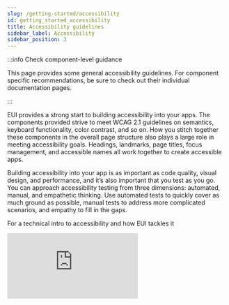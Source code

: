 ```yaml
---
slug: /getting-started/accessibility
id: getting_started_accessibility
title: Accessibility guidelines
sidebar_label: Accessibility
sidebar_position: 3
---
```



:::info Check component-level guidance

This page provides some general accessibility guidelines. For component specific recommendations, be sure to check out their individual documentation pages.

:::

EUI provides a strong start to building accessibility into your apps. The components provided strive to meet <Link to="https://www.w3.org/TR/WCAG21/">WCAG 2.1</Link> guidelines on semantics, keyboard functionality, color contrast, and so on. How you stitch together these components in the overall page structure also plays a large role in meeting accessibility goals. Headings, landmarks, page titles, focus management, and accessible names all work together to create accessible apps.

Building accessibility into your app is as important as code quality, visual design, and performance, and it’s also important that you test as you go. You can approach accessibility testing from three dimensions: automated, manual, and empathetic thinking. Use automated tests to quickly cover as much ground as possible, manual tests to address more complicated scenarios, and empathy to fill in the gaps.

For a technical intro to accessibility and how EUI tackles it


<EuiAspectRatio width={16} height={9}>
  <iframe
    src="https://www.youtube.com/embed/iDXoEe8NkrE?si=qsx1lihTqUnJ2RYT"
    title="Building and testing accessibility with EUI video on YouTube"
    frameBorder="0"
    allow="accelerometer; autoplay; clipboard-write; encrypted-media; gyroscope; picture-in-picture; web-share"
    referrerPolicy="strict-origin-when-cross-origin"
    allowFullScreen
  />
</EuiAspectRatio>

## Headings and landmarks

You can aid navigation and make pages more accessible for screen reader users by using solid headings and landmarks. **Headings** are the simplest way for screen readers to navigate pages. A good heading hierarchy:

- Uses only one `<h1>` on each page
- Doesn't skip levels `<h1> → <h6>`
- Doesn't duplicate content

### Heading examples

<Guideline type="do" panelPadding="none" text="Descend through headings as you work your way through the document.">
  ```tsx
  <EuiText>
    <h1>Discover your data</h1>
    <p>Some content</p>
    <h2>Drill into site metrics</h2>
    <h3>An important site metric</h3>
    <h3>Another important site metric</h3>
  </EuiText>
  ```
</Guideline>

<Guideline type="dont" panelPadding="none" text="This heading hierarchy is confusing. Also EuiText is not a good solution when you need to change heading presentation.">
  ```tsx
  <EuiText>
    <EuiScreenReaderOnly>
      <h1>Discover your data</h1>
    </EuiScreenReaderOnly>
    <p>Some content</p>
    <h2>Discover your data</h2>
    <!-- Missing h3 header -->
    <h4 className="myLargeTitle">
      An important site metric
    </h4>
  </EuiText>
  ```
</Guideline>

<Guideline type="do" panelPadding="none" text="This is a good heading hierarchy. Though visible headings are certainly better, sometimes that is difficult to accommodate so hidden headings can give additional context.">
  ```tsx
  <EuiTitle size="s"><h1>Discover your data</h1></EuiTitle>
  <EuiScreenReaderOnly><h2>Drill into site metrics</h2></EuiScreenReaderOnly>
  <EuiTitle size="l"><h3>An important site metric</h3></EuiTitle>
  <EuiTitle size="m"><h3>Another important site metric</h3></EuiTitle>
  ```
</Guideline>

:::tip
[**EuiTitle**](../components/display/title.mdx) gives you a way to separate your presentation from your semantic markup.
:::

**Landmarks** are another way for screen readers to navigate pages. A benefit of landmarks is that they offer more context on the type of content to expect than a heading. This is useful for tech that offers reader modes (e.g., Firefox, Safari, and apps like Pocket) and new form factors (e.g., smartwatches). Many landmarks are mapped to HTML elements, such as `<main>`, `<aside>`, `<article>`; others are exposed through the `role` attribute.

You can implement named landmarks with `aria-label` or `aria-labelledby`. However, having a heading inside of the landmark (even if it is visually hidden) and referenced by `aria-labelledby` is preferred.

### Landmarks example

<Guideline type="do" panelPadding="none" text="Use HTML5 elements which convey semantic meaning about their purpose. Notice that all of the content is inside of semantic elements.">
  ```html
  <body>
    <header className="appHeader">
      <!-- content -->
    </header>
    <main><!-- content --></main>
    <footer className="appFooter">
      <!-- content -->
    </footer>
  </body>
  ```
</Guideline>


<Guideline type="dont" panelPadding="none" text="Classes provide no semantic meaning and not all elements provide semantic meaning either.">
  ```html
  <body>
    <div className="appHeader"></div>
    <discover-app></discover-app>
    <ul className="appFooter"></ul>
  </body>
  ```
</Guideline>

### Headings and named landmarks example

<Guideline type="do" panelPadding="none" text="Use landmarks and headings together to build complex pages.">
  ```html
  <header aria-labelledby="pageHeading">
    <h1 id="pageHeading">Discover your data</h1>
    <form role="search" aria-label="Site search"> <!-- input + label go in here --> </form>
  <header>
  <main aria-labelledby="contentHeading">
    <h2 id="contentHeading">Drill into site metrics</h2>
    <form role="search" aria-label="Search your data">
      <!-- input + label go in here -->
    </form>
  </main>
  ```
</Guideline>

### Further reading

- <Link to="https://www.w3.org/TR/wai-aria-practices/examples/landmarks/HTML5.html">W3C: Aria Landmarks</Link>
- <Link to="https://www.w3.org/WAI/tutorials/page-structure/">W3C: Page Structure Concepts Tutorial</Link>
- <Link to="https://developer.mozilla.org/en-US/docs/Learn/Accessibility/HTML#Good_semantics">MDN: Good Semantics</Link>
- <Link to="https://www.upyoura11y.com/page-layout/">Up Your A11y: Accessible Page Layouts</Link>
- <Link to="https://www.upyoura11y.com/reusable-components-with-headers/">Up Your A11y: Heading Levels in Reusable Components</Link>

## Page titles

Each page requires a unique, informative title that accurately reflects what the page does. The best page titles put the unique content first. Effectively, they're reverse-order breadcrumbs.

**<Icon type="checkInCircleFilled" color="success" size="l" /> Use this format:** `{Unique page title} - {Site title}`

<Guideline type="do" panelPadding="l" text="These are good example of page titles.">
  **Discover - Kibana**

  **Rollup Jobs - Management - Kibana**
</Guideline>

<Guideline
  type="dont"
  panelPadding="l"
  text={
    <>
      <GuidelineText type="dont">
        Though unique, this does not provide enough context.
      </GuidelineText>
      <GuidelineText type="do">
        Watchers - Management - Kibana
      </GuidelineText>
    </>
  }
>
  **Watchers**
</Guideline>

<Guideline
  type="dont"
  panelPadding="l"
  text={
    <>
      <GuidelineText type="dont">
        Although it provides all the context, putting the most important bit at the end is hard to find.
      </GuidelineText>
      <GuidelineText type="do">
        Spaces - Management - Kibana
      </GuidelineText>
    </>
  }
>
  **Elastic Kibana - Spaces**
</Guideline>

<Guideline
  type="dont"
  panelPadding="l"
  text={
    <>
      <GuidelineText type="dont">
        Although this provides all the context and in a good order, a title is not the place for any extra words.
      </GuidelineText>
      <GuidelineText type="do">
        Reporting - Management - Kibana
      </GuidelineText>
    </>
  }
>
  **This is the Reporting page of the Management section of Kibana.**
</Guideline>

### Further reading

- <Link to="https://www.w3.org/WAI/WCAG21/quickref/?showtechniques=242#page-titled">WCAG 2.4.2 Page Titled - Level A</Link>

## Focus management

### Where is the focus state right now?

Focus states are an important part of design because they let keyboard users know where focus is currently at. All browsers ship with focus states for interactive elements, and most of the time you shouldn’t need to alter these. EUI goes further to customize focus states to match the Elastic brand and provide better visual states, including color contrast.

### Where is the focus state going?

Given that a keyboard user primarily navigates pages in one direction (either forward or backward), it’s important to have an intuitive focus order. Focus order should follow the flow of the page to make it easy to follow. If you’ve made a normally non-interactive element like a `<div>` interactive via JavaScript, you can enable a tab stop using `tabIndex=0`. If you want something that is only focusable programmatically, you can use `tabIndex=-1`.

:::danger
Using `tabIndex` values greater than 0 is problematic and should be avoided.
:::

### How do I get back to where I was?

Navigating complex sites sometimes means your focus state will jump around (e.g., skip links, modals, typeahead, and so on). If you remove an element that currently has focus without setting focus anywhere else, users start over at the beginning of the page. Unless there’s a strong reason to do otherwise, focus state should always return to where it was previously if the currently focused element disappears. For example, closing a modal might mean your focus is on a close button; when the modal closes, you should return focus to the button that opened the modal.

### Further reading

- <Link to="https://www.w3.org/WAI/perspective-videos/keyboard">W3C: Keyboard Compatibility</Link>
- <Link to="https://reactjs.org/docs/accessibility.html#programmatically-managing-focus">React docs: Programmatically managing focus</Link>
- <Link to="https://developer.mozilla.org/en-US/docs/Web/Accessibility/Keyboard-navigable_JavaScript_widgets">MDN: Keyboard-navigable JavaScript widgets</Link>
- <Link to="https://webaim.org/techniques/keyboard">WebAIM: Keyboard Accessibility</Link>
- <Link to="https://www.upyoura11y.com/screen-reader-keyboard-navigation">Up Your A11y: Getting Started with Keyboard Navigation and Screen Readers</Link>
- <Link to="https://tink.uk/the-difference-between-keyboard-and-screen-reader-navigation/">The difference between keyboard and screen reader navigation</Link>

## Disabled elements

Browsers remove disabled elements from the tab order. This means keyboard users cannot tab to those elements or activate nested focus behaviors.

If you disable a button or form element, you need to provide clear instructions to users how to correct errors or remove the disabled state.

When you add the HTML `disabled` attribute to an element, you must remove tooltips or other focus interactions. You must also remove focus interactions if you pass the `isDisabled` prop to components like [EuiAccordion](../components/containers/accordion.mdx#disabled-state).

### Further reading

- <Link to="https://developer.mozilla.org/en-US/docs/Web/HTML/Global_attributes/tabindex">MDN: Tabindex</Link>
- <Link to="https://www.w3.org/TR/2014/REC-html5-20141028/disabled-elements.html#disabled-elements">W3C: Disabled elements</Link>

## Naming

An accessible name is the name of an HTML element as it’s exposed to assistive technology. An accessible name can then be read by a screen reader or can be targeted for an action.

### Most elements

For most content, the accessible name comes from the element’s inner text, such as: `<a href="https://elastic.co">Elastic.co</a>`. A screen reader can now read it out something like “Elastic.co, link” or, using voice commands, it can be controlled with “Click Elastic.co link”.

### Images and other elements

Some content might require special attributes to give an element an accessible name. For images, you can use `alt` attributes, such as:

```
<img src="image1.jpg" alt="An apple lays on a table">
```

### Buttons without inner text

For buttons without descriptive text content, you can rely on ARIA to bring meaning back:

```
<button aria-label="Close modal">Ｘ</button>
```

### Forms and more complex patterns

Some HTML elements have associated elements that provide accessible names. Form elements are the most ubiquitous example: a checkbox doesn’t have a name by itself, but when it is associated with a label, assistive technologies can make the connection:

```
<input type="checkbox" id="subscribe">
<label for="subscribe">Subscribe to Elastic news</label>
```

### Of note: Repeated calls to action

Having only an accessible name, however, doesn’t always lead to the best UX. Take a list of available fields that someone might want to add to their filter (say, on the discovery page of a popular open source project):

```
<h3>Available fields</h3>
<ul>
  <li>
    @timestamp
    <button>add</button>
  </li>
  <li>
    _id
    <button>add</button>
  </li>
  <li>
    _index
    <button>add</button>
  </li>
</ul>
```

Here, the 3 buttons have the same accessible name. There are a few different patterns you can use to differentiate between repeated items. For example, each button below shows a possible pattern you can use (in order of recommended best practice):

```
<h3 id="available">Available fields</h3>
<ul aria-labelledby="available">
  <li>
    _id
    <button aria-label="add _id field to your current filter">
      add
    </button>
  </li>

  <!-- The next two options are hardest to make work with Elastic’s i18n framework -->

  <li>
    @timestamp
    <button>
      add
      <EuiScreenReaderOnly>
        @timestamp field to your current filter
      </EuiScreenReaderOnly>
    </button>
  </li>

  <li>
    <!-- This isn’t recommended but will work in a pinch -->
    <span id="filed3">_index</span>
    <button id="button3" aria-labelledby="button3 field3">add</button>
  </li>
</ul>
```

:::tip Give lists an accessible label to improve their discoverability!
```
<!-- Can be any heading level or even a paragraph -->
<h1 id="a1b2c3">My favorite fruit</h1>
<ul aria-labelledby="a1b2c3"><!-- ... --></ul>

<!-- You can still provide an accessible title even if there's no visual label -->
<ul aria-label="My favorite vegetables">...</ul>
```
:::

### Further reading

- <Link to="https://www.w3.org/WAI/tutorials/forms/labels/">W3c: Labeling Controls</Link>
- <Link to="https://developer.paciellogroup.com/blog/2017/04/what-is-an-accessible-name">The Paciello Group: What is an accessible name?</Link>
- <Link to="https://webaim.org/techniques/forms/controls">WebAIM: Creating Accessible Forms</Link>
- <Link to="https://hacks.mozilla.org/2019/06/how-accessibility-trees-inform-assistive-tech">Mozilla: How accessibility trees inform assistive tech</Link>
- <Link to="https://alistapart.com/article/semantics-to-screen-readers">A List Apart: Semantics to Screen Readers</Link>

## Testing considerations

There are a lot of aspects to accessibility, and covering all the bases can be a lot to keep in mind. By relying on standards, you can minimize the amount of special casing you have to do in code, but you should still be cognizant of the many modalities in which users might use your products.

### Low-vision

While low-vision users may use many assistive technologies in tandem, this section focuses on zooming. Two ways that users can zoom the page are by increasing the base font-size with browser tools or by using a 3rd-party magnifier (sometimes, a physical magnifier) to better see the screen.

<Link to="https://www.w3.org/WAI/WCAG21/quickref/#resize-text">WCAG 1.4.4</Link> defines 200% browser zoom should continue to work with no further action from the user as a Level AA criteria.

<Link to="https://www.youtube.com/watch?v=QjKG4Tx9ER8&t=473s">ZoomText</Link> is the most popular 3rd-party magnifier that gives users a window they can drag over content to magnify and read it out loud. Testing for the best experiences here is exceptionally difficult because you must make visual judgement calls. Specifically, related pieces of information should be close enough together for a low-vision user to efficiently interact with the UI.

### Low-vision/blind (screen readers)

Blind and low-vision users often rely on tools, such as screen readers and braille readers, to navigate the web. Screen and braille readers read the page from top to bottom. Building a page with a good structure, will make it quick and easy to navigate. Braille readers are a textual representation of what a screen reader would say so we can focus on screen reader compatibility.

The 3 most common, desktop, screen readers, and their most common browser pairings are:

- JAWS with Chrome
- NVDA with Firefox
- VoiceOver with Safari

Mobile is a little simpler:

- VoiceOver for iOS
- TalkBack for Android

- <Link to="https://www.apple.com/voiceover/info/guide/_1124.html">Apple docs: Learning VoiceOver Basics</Link>
- <Link to="https://webaim.org/articles/voiceover">WebAIM: Using VoiceOver to Evaluate Web Accessibility</Link>
- <Link to="https://webaim.org/articles/nvda">WebAIM: Using NVDA to Evaluate Web Accessibility</Link>
- <Link to="https://webaim.org/articles/jaws">WebAIM: Using JAWS to Evaluate Web Accessibility</Link>
- <Link to="http://uncaughtreferenceerror.com/a-crash-course-to-screenreaders-for-sighted-developers">An Intro To Screen Reader Testing for Sighted Developers</Link>

## Learning resources

- A wide-reaching <Link to="https://developer.mozilla.org/en-US/docs/Learn/Accessibility">guide on accessibility on MDN</Link> covering basics and best practices for a variety of subjects
- The <Link to="https://a11ysupport.io">caniuse of ARIA attributes: Accessibility support</Link>
- <Link to="https://developers.google.com/web/fundamentals/accessibility">Accessibility web fundamentals by Google</Link>, similar in content to the MDN guide, but more guided
- If you prefer videos to reading, a great “pick your subject” style series <Link to="https://www.youtube.com/playlist?list=PLNYkxOF6rcICWx0C9LVWWVqvHlYJyqw7g">A11ycasts</Link> is available

### Practical examples

For many things, there’s no need to reinvent the wheel. If your component is featured in one of these two sources, feel free to borrow heavily!

- <Link to="https://inclusive-components.design">Inclusive Components</Link>
- <Link to="https://github.com/scottaohara/accessible_components">Accessible Components</Link>

### Tooling

- Axe plugin for <Link to="https://chrome.google.com/webstore/detail/axe/lhdoppojpmngadmnindnejefpokejbdd">Chrome</Link> and <Link to="https://addons.mozilla.org/en-US/firefox/addon/axe-devtools">FF</Link>

### Spec docs

- <Link to="https://www.w3.org/TR/using-aria">Using ARIA</Link>
- <Link to="https://www.w3.org/TR/WCAG21">WCAG 2.1</Link>
- <Link to="https://www.w3.org/WAI/WCAG21/quickref">How to Meet WCAG (Quick Reference)</Link>
- <Link to="https://www.w3.org/TR/wai-aria-1.1">WAI ARIA 1.1</Link>


[def]: https://www.upyoura11y.com/reusable-components-with-headers/